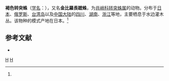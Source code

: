 {{Speciesbox
| taxon = Metleucauge kompirensis
| binomial_authority = (Bose. et Str., 1906)<ref name='id13400'>{{cite web| url =http://www.bioinfo.cn/db05/BjdwSpecies.php?action=view&id=13400| title =褐色转突蛛| work =《中国动物物种编目数据库》| publisher =中国科学院微生物研究所| author =中国科学院动物研究所| accessdate =2009-04-28| deadurl =yes| archiveurl =https://web.archive.org/web/20160305061938/http://www.bioinfo.cn/db05/BjdwSpecies.php?action=view&id=13400| archivedate =2016-03-05| df =}}</ref>
}}

'''褐色转突蛛'''（[[学名|学名]]：{{lang|la|''Metleucauge kompirensis''}}），又名'''金比羅長蹠蛛'''，为[[肖峭科|肖峭科]][[转突蛛属|转突蛛属]]的动物。分布于[[日本|日本]]、[[俄罗斯|俄罗斯]]、[[台湾岛|台湾岛]]以及[[中国大陆|中国大陆]]的[[四川|四川]]、[[湖南|湖南]]、[[浙江|浙江]]等地，主要栖息于水边灌木丛。该物种的模式产地在日本。<ref name='id13400'/>

== 参考文献 ==
{{reflist}}
* {{TaiBNET| zh=金比羅長蹠蛛 | id=312618 | binomial=Metleucauge kompirensis | authority=Boes.et Str., 1906 | var= | accessdate=2013-01-24}}
{{taxonbar}}
[[Category:_1906年描述的动物|H]]
[[Category:转突蛛属|H]]